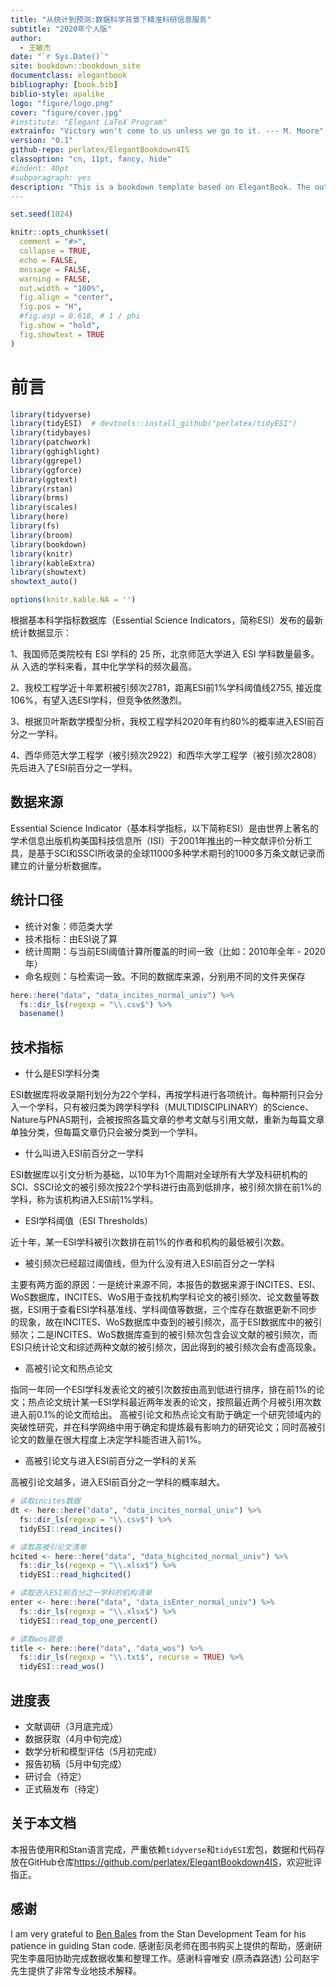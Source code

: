 ```yaml
--- 
title: "从统计到预测:数据科学背景下精准科研信息服务"
subtitle: "2020年个人版"
author: 
  - 王敏杰
date: "`r Sys.Date()`"
site: bookdown::bookdown_site
documentclass: elegantbook
bibliography: [book.bib]
biblio-style: apalike
logo: "figure/logo.png"
cover: "figure/cover.jpg"
#institute: "Elegant LaTeX Program"
extrainfo: "Victory won't come to us unless we go to it. --- M. Moore"
version: "0.1"
github-repo: perlatex/ElegantBookdown4IS
classoption: "cn, 11pt, fancy, hide"
#indent: 40pt
#subparagraph: yes
description: "This is a bookdown template based on ElegantBook. The output format for this template is bookdown::gitbook and bookdown::pdf_book."
---
```


\mainmatter

\hypersetup{pageanchor=true}


```r
set.seed(1024)

knitr::opts_chunk$set(
  comment = "#>",
  collapse = TRUE,
  echo = FALSE,
  message = FALSE,
  warning = FALSE,
  out.width = "100%",
  fig.align = "center",
  fig.pos = "H",
  #fig.asp = 0.618, # 1 / phi
  fig.show = "hold",
  fig.showtext = TRUE
)
```

# 前言 {-}

```r
library(tidyverse)
library(tidyESI)  # devtools::install_github("perlatex/tidyESI")
library(tidybayes)
library(patchwork)
library(gghighlight)
library(ggrepel)
library(ggforce)
library(ggtext)
library(rstan)
library(brms)
library(scales)
library(here)
library(fs)
library(broom)
library(bookdown)
library(knitr)
library(kableExtra)
library(showtext)
showtext_auto()

options(knitr.kable.NA = '')
```

根据基本科学指标数据库（Essential Science Indicators，简称ESI）发布的最新统计数据显示：

1、我国师范类院校有 ESI 学科的 25 所，北京师范大学进入 ESI 学科数量最多。从
入选的学科来看，其中化学学科的频次最高。

2、我校工程学近十年累积被引频次2781，距离ESI前1%学科阈值线2755, 接近度106%，有望入选ESI学科，但竞争依然激烈。

3、根据贝叶斯数学模型分析，我校工程学科2020年有约80%的概率进入ESI前百分之一学科。

4、西华师范大学工程学（被引频次2922）和西华大学工程学（被引频次2808）先后进入了ESI前百分之一学科。


##  数据来源 {-}

Essential Science Indicator（基本科学指标，以下简称ESI）是由世界上著名的学术信息出版机构美国科技信息所（ISI）于2001年推出的一种文献评价分析工具，是基于SCI和SSCI所收录的全球11000多种学术期刊的1000多万条文献记录而建立的计量分析数据库。


## 统计口径 {-}

- 统计对象：师范类大学 
- 技术指标：由ESI说了算
- 统计周期：与当前ESI阈值计算所覆盖的时间一致（比如：2010年全年 - 2020年）
- 命名规则：与检索词一致。不同的数据库来源，分别用不同的文件夹保存


```r
here::here("data", "data_incites_normal_univ") %>%
  fs::dir_ls(regexp = "\\.csv$") %>% 
  basename()
```


## 技术指标 {-}

- 什么是ESI学科分类

ESI数据库将收录期刊划分为22个学科，再按学科进行各项统计。每种期刊只会分入一个学科，只有被归类为跨学科学科（MULTIDISCIPLINARY）的Science、Nature与PNAS期刊，会被按照各篇文章的参考文献与引用文献，重新为每篇文章单独分类，但每篇文章仍只会被分类到一个学科。


- 什么叫进入ESI前百分之一学科

ESI数据库以引文分析为基础，以10年为1个周期对全球所有大学及科研机构的SCI、SSCI论文的被引频次按22个学科进行由高到低排序，被引频次排在前1%的学科，称为该机构进入ESI前1%学科。



- ESI学科阈值（ESI Thresholds）

近十年，某一ESI学科被引次数排在前1%的作者和机构的最低被引次数。


- 被引频次已经超过阈值线，但为什么没有进入ESI前百分之一学科

主要有两方面的原因：一是统计来源不同，本报告的数据来源于INCITES、ESI、WoS数据库，INCITES、WoS用于查找机构学科论文的被引频次、论文数量等数据，ESI用于查看ESI学科基准线、学科阈值等数据，三个库存在数据更新不同步的现象，故在INCITES、WoS数据库中查到的被引频次，高于ESI数据库中的被引频次；二是INCITES、WoS数据库查到的被引频次包含会议文献的被引频次，而ESI只统计论文和综述两种文献的被引频次，因此得到的被引频次会有虚高现象。


- 高被引论文和热点论文

指同一年同一个ESI学科发表论文的被引次数按由高到低进行排序，排在前1%的论文；热点论文统计某一ESI学科最近两年发表的论文，按照最近两个月被引用次数进入前0.1%的论文而给出。
高被引论文和热点论文有助于确定一个研究领域内的突破性研究，并在科学网络中用于确定和提炼最有影响力的研究论文；同时高被引论文的数量在很大程度上决定学科能否进入前1%。


- 高被引论文与进入ESI前百分之一学科的关系

高被引论文越多，进入ESI前百分之一学科的概率越大。
  


```r
# 读取incites数据
dt <- here::here("data", "data_incites_normal_univ") %>%
  fs::dir_ls(regexp = "\\.csv$") %>%
  tidyESI::read_incites()

# 读取高被引论文清单
hcited <- here::here("data", "data_highcited_normal_univ") %>%
  fs::dir_ls(regexp = "\\.xlsx$") %>%
  tidyESI::read_highcited()

# 读取进入ESI前百分之一学科的机构清单
enter <- here::here("data", "data_isEnter_normal_univ") %>%
  fs::dir_ls(regexp = "\\.xlsx$") %>%
  tidyESI::read_top_one_percent()

# 读取wos题录
title <- here::here("data", "data_wos") %>%
  fs::dir_ls(regexp = "\\.txt$", recurse = TRUE) %>%
  tidyESI::read_wos()
```


## 进度表 {-}

- 文献调研（3月底完成）
- 数据获取（4月中旬完成）
- 数学分析和模型评估（5月初完成）
- 报告初稿（5月中旬完成）
- 研讨会（待定）
- 正式稿发布（待定）



## 关于本文档 {-}

本报告使用R和Stan语言完成，严重依赖`tidyverse`和`tidyESI`宏包，数据和代码存放在GitHub仓库<https://github.com/perlatex/ElegantBookdown4IS>，欢迎批评指正。

## 感谢 {-}

I am very grateful to [Ben Bales](https://github.com/bbbales2) from the Stan Development Team for his patience in guiding Stan code.
感谢彭凤老师在图书购买上提供的帮助，感谢研究生李晨阳协助完成数据收集和整理工作。感谢科睿唯安 (原汤森路透) 公司赵宇先生提供了非常专业地技术解释。


